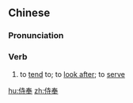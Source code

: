 ==Chinese==
{{zh-forms}}

===Pronunciation===
{{zh-pron
|m=shìfèng
|c=si6 fung6
|h=pfs=sṳ-fung
|cat=v
}}

===Verb===
{{zh-verb}}

# to [[tend]] to; to [[look after]]; to [[serve]] {{gloss|one's parents, etc.}}

[[hu:侍奉]]
[[zh:侍奉]]